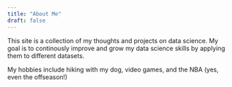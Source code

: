 ```yaml
---
title: "About Me"
draft: false
---
```


This site is a collection of my thoughts and projects on data science.  My goal is to continously improve and grow my data science skills by applying them to different datasets.

My hobbies include hiking with my dog, video games, and the NBA (yes, even the offseason!)